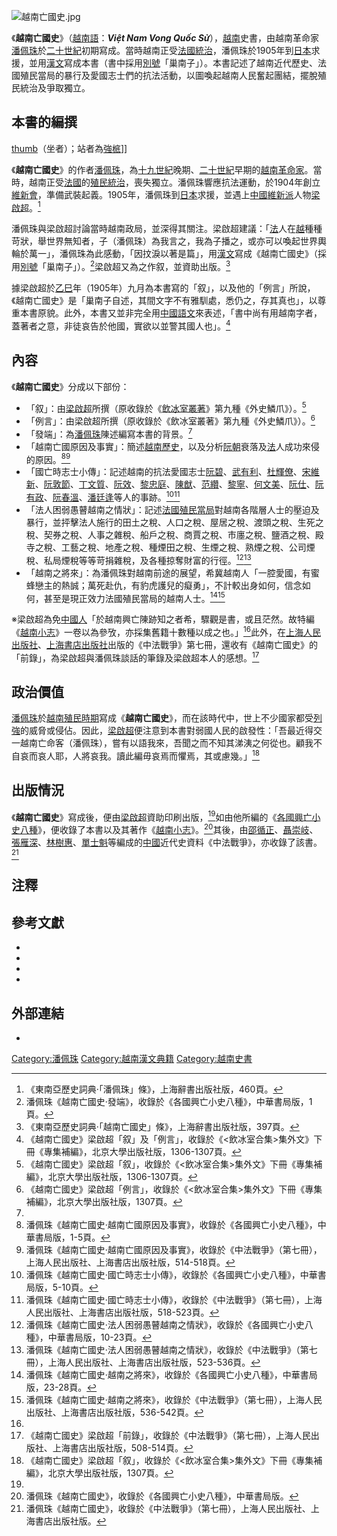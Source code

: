 [[File:越南亡國史.jpg|thumb]]
{{Vietnamese|
 | title=越南亡國史
 | han-nom=越南亡國史
 | chuquocngu=Việt Nam Vong Quốc Sử
 }}

《'''越南亡國史'''》（[[越南語|越南語]]：'''''Việt Nam Vong Quốc Sử'''''），[[越南|越南]]史書，由越南革命家[[潘佩珠|潘佩珠]]於[[二十世紀|二十世紀]]初期寫成。當時越南正受[[法屬印度支那|法國統治]]，潘佩珠於1905年到[[日本|日本]]求援，並用[[漢文|漢文]]寫成本書（書中採用[[號|別號]]「巢南子」）。本書記述了越南近代歷史、法國殖民當局的暴行及愛國志士們的抗法活動，以圖喚起越南人民奮起團結，擺脫殖民統治及爭取獨立。

== 本書的編撰 ==
[[文件:Phan_Boi_Chau_va_Cuong_De.jpg|thumb]]（坐者）；站者為[[強㭽|強㭽]]]]

《'''越南亡國史'''》的作者[[潘佩珠|潘佩珠]]，為[[十九世紀|十九世紀]]晚期、[[二十世紀|二十世紀]]早期的[[越南|越南]][[革命家|革命家]]。當時，越南正受[[法國|法國]]的[[法屬印度支那|殖民統治]]，喪失獨立。潘佩珠響應抗法運動，於1904年創立[[維新會|維新會]]，準備武裝起義。1905年，潘佩珠到[[日本|日本]]求援，並遇上[[中國|中國]][[維新派|維新派]]人物[[梁啟超|梁啟超]]。<ref>《東南亞歷史詞典·「潘佩珠」條》，上海辭書出版社版，460頁。</ref>

潘佩珠與梁啟超討論當時越南政局，並深得其關注。梁啟超建議：「[[法國|法]]人在[[越南|越]]種種苛狀，舉世界無知者，子（潘佩珠）為我言之，我為子播之，或亦可以喚起世界輿輪於萬一」，潘佩珠為此感動，「因抆淚以著是篇」，用[[漢文|漢文]]寫成《越南亡國史》（採用[[號|別號]]「巢南子」）。<ref name="各國興亡小史1">潘佩珠《越南亡國史·發端》，收錄於《各國興亡小史八種》，中華書局版，1頁。</ref>梁啟超又為之作叙，並資助出版。<ref name="越南亡國史條">《東南亞歷史詞典·「越南亡國史」條》，上海辭書出版社版，397頁。</ref>

據梁啟超於[[乙巳|乙巳]]年（1905年）九月為本書寫的「叙」，以及他的「例言」所說，《越南亡國史》是「巢南子自述，其間文字不有雅馴處，悉仍之，存其真也」，以尊重本書原貌。此外，本書又並非完全用[[中國語文|中國語文]]來表述，「書中尚有用越南字者，蓋著者之意，非徒哀告於他國，實欲以並警其國人也」。<ref>《越南亡國史》梁啟超「叙」及「例言」，收錄於《<飲冰室合集>集外文》下冊《專集補編》，北京大學出版社版，1306-1307頁。</ref>

== 內容 ==
《'''越南亡國史'''》分成以下部份：
* 「叙」：由[[梁啟超|梁啟超]]所撰（原收錄於《[[飲冰室叢著|飲冰室叢著]]》第九種《外史鱗爪》）。<ref>《越南亡國史》梁啟超「叙」，收錄於《<飲冰室合集>集外文》下冊《專集補編》，北京大學出版社版，1306-1307頁。</ref>
* 「例言」：由梁啟超所撰（原收錄於《飲冰室叢著》第九種《外史鱗爪》）。<ref name="集外文例言">《越南亡國史》梁啟超「例言」，收錄於《<飲冰室合集>集外文》下冊《專集補編》，北京大學出版社版，1307頁。</ref>
* 「發端」：為[[潘佩珠|潘佩珠]]陳述編寫本書的背景。<ref name="各國興亡小史1"/>
* 「越南亡國原因及事實」：簡述[[越南歷史|越南歷史]]，以及分析[[阮朝|阮朝]]衰落及[[法國|法]]人成功來侵的原因。<ref>潘佩珠《越南亡國史·越南亡國原因及事實》，收錄於《各國興亡小史八種》，中華書局版，1-5頁。</ref><ref>潘佩珠《越南亡國史·越南亡國原因及事實》，收錄於《中法戰爭》（第七冊），上海人民出版社、上海書店出版社版，514-518頁。</ref>
* 「國亡時志士小傳」：記述越南的抗法愛國志士[[阮碧|阮碧]]、[[武有利|武有利]]、[[杜輝僚|杜輝僚]]、[[宋維新|宋維新]]、[[阮敦節|阮敦節]]、[[丁文質|丁文質]]、[[阮效|阮效]]、[[黎忠庭|黎忠庭]]、[[陳猷|陳猷]]、[[范纘|范纘]]、[[黎寧|黎寧]]、[[何文美|何文美]]、[[阮仕|阮仕]]、[[阮有政|阮有政]]、[[阮春溫|阮春溫]]、[[潘廷逢|潘廷逢]]等人的事跡。<ref>潘佩珠《越南亡國史·國亡時志士小傳》，收錄於《各國興亡小史八種》，中華書局版，5-10頁。</ref><ref>潘佩珠《越南亡國史·國亡時志士小傳》，收錄於《中法戰爭》（第七冊），上海人民出版社、上海書店出版社版，518-523頁。</ref>
* 「法人困弱愚瞽越南之情狀」：記述[[法屬印度支那|法國殖民當局]]對越南各階層人士的壓迫及暴行，並抨擊法人施行的田土之稅、人口之稅、屋居之稅、渡頭之稅、生死之稅、契券之稅、人事之雜稅、船戶之稅、商賈之稅、市廛之稅、鹽酒之稅、殿寺之稅、工藝之稅、地產之稅、種煙田之稅、生煙之稅、熟煙之稅、公司煙稅、私局煙稅等等苛捐雜稅，及各種掠奪財富的行徑。<ref>潘佩珠《越南亡國史·法人困弱愚瞽越南之情狀》，收錄於《各國興亡小史八種》，中華書局版，10-23頁。</ref><ref>潘佩珠《越南亡國史·法人困弱愚瞽越南之情狀》，收錄於《中法戰爭》（第七冊），上海人民出版社、上海書店出版社版，523-536頁。</ref>
* 「越南之將來」：為潘佩珠對越南前途的展望，希冀越南人「一腔愛國，有蜜蜂戀主的熱誠；萬死赴仇，有豹虎護兒的癡勇」，不計較出身如何，信念如何，甚至是現正效力法國殖民當局的越南人士。<ref>潘佩珠《越南亡國史·越南之將來》，收錄於《各國興亡小史八種》，中華書局版，23-28頁。</ref><ref>潘佩珠《越南亡國史·越南之將來》，收錄於《中法戰爭》（第七冊），上海人民出版社、上海書店出版社版，536-542頁。</ref>
※梁啟超為免[[中國人|中國人]]「於越南興亡陳跡知之者希，驟觀是書，或且茫然。故特編《[[越南小志|越南小志]]》一卷以為參攷，亦採集舊籍十數種以成之也。」<ref name="集外文例言"/>此外，在[[上海人民出版社|上海人民出版社]]、[[上海書店出版社|上海書店出版社]]出版的《中法戰爭》第七冊，還收有《越南亡國史》的「前錄」，為梁啟超與潘佩珠談話的筆錄及梁啟超本人的感想。<ref>《越南亡國史》梁啟超「前錄」，收錄於《中法戰爭》（第七冊），上海人民出版社、上海書店出版社版，508-514頁。</ref>

== 政治價值 ==
[[潘佩珠|潘佩珠]]於[[越南|越南]][[法屬印度支那|殖民時期]]寫成《'''越南亡國史'''》，而在該時代中，世上不少國家都受[[列強|列強]]的威脅或侵佔。因此，[[梁啟超|梁啟超]]便注意到本書對弱國人民的啟發性：「吾最近得交一越南亡命客（潘佩珠），嘗有以語我來，吾聞之而不知其涕洟之何從也。顧我不自哀而哀人耶，人將哀我。讀此編毋哀焉而懼焉，其或慮幾。」<ref>《越南亡國史》梁啟超「叙」，收錄於《<飲冰室合集>集外文》下冊《專集補編》，北京大學出版社版，1307頁。</ref>

== 出版情況 ==
《'''越南亡國史'''》寫成後，便由[[梁啟超|梁啟超]]資助印刷出版，<ref name="越南亡國史條"/>如由他所編的《[[各國興亡小史八種|各國興亡小史八種]]》，便收錄了本書以及其著作《[[越南小志|越南小志]]》。<ref>潘佩珠《越南亡國史》，收錄於《各國興亡小史八種》，中華書局版。</ref>其後，由[[邵循正|邵循正]]、[[聶崇岐|聶崇岐]]、[[張雁深|張雁深]]、[[林樹惠|林樹惠]]、[[單士魁|單士魁]]等編成的[[中國|中國]]近代史資料《中法戰爭》，亦收錄了該書。<ref>潘佩珠《越南亡國史》，收錄於《中法戰爭》（第七冊），上海人民出版社、上海書店出版社版。</ref>

== 注釋 ==
<div class="references-small"> 
<references />
</div>
</div>

== 參考文獻 ==
<div class="references-small">
* {{cite book|title=《'''越南亡國史'''》，收錄於《各國興亡小史八種》|author=[[潘佩珠|潘佩珠]]|coauthors=[[梁啟超|梁啟超]]|location=[[上海|上海]]|publisher=[[中華書局|中華書局]]（[[中華民國|民國]]二十五年）（1936年）|language=zh}}
* {{cite book|title=《'''越南亡國史'''》，收錄於《中法戰爭》第七冊|author=[[潘佩珠|潘佩珠]]|coauthors=[[中國史學會|中國史學會]]主編|location=[[上海|上海]]|publisher=[[上海人民出版社|上海人民出版社]]、[[上海書店出版社|上海書店出版社]]（2000年）ISBN 7-80622-805-5|language=zh}}
* {{cite book|title=《<飲冰室合集>集外文》|author=[[梁啟超|梁啟超]]著；[[夏曉虹|夏曉虹]]輯|location=[[北京|北京]]|publisher=[[北京大學出版社|北京大學出版社]]（2005年）ISBN 7-301-04781-9|language=zh}}
* {{cite book|title=《[[東南亞歷史詞典|東南亞歷史詞典]]》|location=[[上海|上海]]|publisher=[[上海辭書出版社|上海辭書出版社]]（1995）ISBN 7-5326-0222-2|language=zh}}
</div>

== 外部連結 ==
* {{zh}}{{cite web|url=http://www.vietnamtb.com/html/200801/7/20080107171812.htm|title=越南旅遊商務網─《越南亡國史》緣何發生舛錯}}{{dead link|date=2018年4月 |bot=InternetArchiveBot |fix-attempted=yes }}

[[Category:潘佩珠|Category:潘佩珠]]
[[Category:越南漢文典籍|Category:越南漢文典籍]]
[[Category:越南史書|Category:越南史書]]